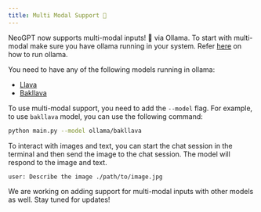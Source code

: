 ```yaml
---
title: Multi Modal Support 👀
---
```


NeoGPT now supports multi-modal inputs! 🎉 via Ollama. To start with multi-modal make sure you have ollama running in your system. Refer [here](/language-models/local-models/ollama) on how to run ollama.

You need to have any of the following models running in ollama:

- [Llava](https://ollama.ai/library/llava)
- [Bakllava](https://ollama.ai/library/bakllava)


To use multi-modal support, you need to add the `--model` flag. For example, to use `bakllava` model, you can use the following command:

```bash
python main.py --model ollama/bakllava
```

To interact with images and text, you can start the chat session in the terminal and then send the image to the chat session. The model will respond to the image and text.

```bash Chat with NeoGPT
user: Describe the image ./path/to/image.jpg
```

<Note>
We are working on adding support for multi-modal inputs with other models as well. Stay tuned for updates!
</Note>